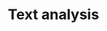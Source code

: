 ---
title: 'Text analysis'
description: 'A modern visual advanced analytics platform for your business'
---